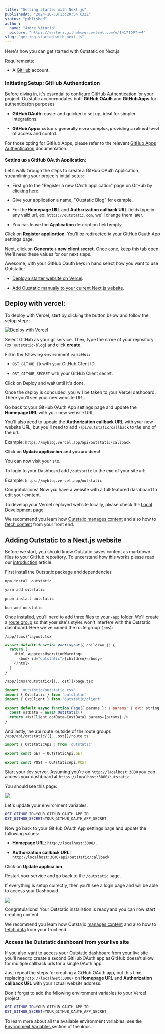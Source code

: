 ```yaml
---
title: "Getting started with Next.js"
publishedAt: "2024-10-30T13:20:54.632Z"
status: "published"
author:
  name: "Andre Vitorio"
  picture: "https://avatars.githubusercontent.com/u/1417109?v=4"
slug: "getting-started-with-next-js"
---
```


Here's how you can get started with Outstatic on Next.js.

Requirements:

- A [GitHub](https://github.com) account.

### **Initiating Setup: GitHub Authentication**

Before diving in, it's essential to configure GitHub Authentication for your project. Outstatic accommodates both **GitHub OAuth** and **GitHub Apps** for authentication purposes:

- **GitHub OAuth:** easier and quicker to set up, ideal for simpler integrations.

- **GitHub Apps:** setup is generally more complex, providing a refined level of access and control.

For those opting for GitHub Apps, please refer to the relevant [GitHub Apps Authentication](/github-apps-authentication) documentation.

#### Setting up a GitHub OAuth Application:

Let’s walk through the steps to create a GitHub OAuth Application, streamlining your project’s initial setup:

- First go to the "Register a new OAuth application" page on GitHub by [clicking here](https://github.com/settings/applications/new).

- Give your application a name, "Outstatic Blog" for example.

- For the **Homepage URL** and **Authorization callback URL** fields type in any valid url, ex: `https://outstatic.com`, we'll change them later.

- You can leave the **Application** description field empty.

Click on **Register application**. You'll be redirected to your GitHub Oauth App settings page.

Next, click on **Generate a new client secret**. Once done, keep this tab open. We'll need these values for our next steps.

Awesome, with your GitHub Oauth keys in hand select how you want to use Outstatic:

- [Deploy a starter website on Vercel](#deploy-with-vercel).

- [Add Outstatic manually to your current Next.js website](#adding-outstatic-to-a-nextjs-website).

## Deploy with vercel:

To deploy with Vercel, start by clicking the button below and follow the setup steps:

[![Deploy with Vercel](https://vercel.com/button)](https://vercel.com/new/clone?repository-url=https://github.com/avitorio/outstatic/tree/main/examples/basic-blog&env=OST_GITHUB_ID,OST_GITHUB_SECRET&project-name=outstatic-blog&repo-name=outstatic-basic-blog&demo-title=Outstatic%20Basic%20Blog%20Demo&demo-description=A%20statically%20generated%20blog%20example%20using%20Outstatic&demo-url=https://outstatic-dev-blog.vercel.app/&demo-image=https://outstatic.com/images/outstatic-demo.png&envDescription=API%20Keys%20needed%20for%20installation&envLink=https://outstatic.com/docs/environment-variables)

Select GitHub as your git service. Then, type the name of your repository (ex: `outstatic-blog`) and click **create**.

Fill in the following environment variables:

- `OST_GITHUB_ID` with your GitHub Client ID.

- `OST_GITHUB_SECRET` with your GitHub Client secret.

Click on Deploy and wait until it's done.

Once the deploy is concluded, you will be taken to your Vercel dashboard. There you'll see your new website URL.

Go back to your GitHub OAuth App settings page and update the **Homepage URL** with your new website URL.

You'll also need to update the **Authorization callback URL** with your new website URL, but you'll need to add `/api/outstatic/callback` to the end of the url.

Example: `https://myblog.vercel.app/api/outstatic/callback`

Click on **Update application** and you are done!

You can now visit your site.

To login to your Dashboard add `/outstatic` to the end of your site url:

Example: `https://myblog.vercel.app/outstatic`

Congratulations! Now you have a website with a full-featured dashboard to edit your content.

To develop your Vercel deployed website locally, please check the [Local Development](/local-development) page.

We recommend you learn how [Outstatic manages content](/introduction) and also how to [fetch content](/fetching-data) from your front end.

## Adding Outstatic to a Next.js website

Before we start, you should know Outstatic saves content as markdown files to your GitHub repository. To understand how this works please read our [introduction](https://outstatic.com/introduction) article.

First install the Outstatic package and dependencies:

```bash
npm install outstatic
```

```bash
yarn add outstatic
```

```bash
pnpm install outstatic
```

```bash
bun add outstatic
```

Once installed, you'll need to add three files to your `/app` folder. We'll create a [route group](https://nextjs.org/docs/app/building-your-application/routing/route-groups) so that your site's styles won't interfere with the Outstatic dashboard. Here we've named the route group `(cms)`:

`/app/(cms)/layout.tsx`

```javascript
export default function RootLayout({ children }) {
  return (
    <html suppressHydrationWarning>
      <body id="outstatic">{children}</body>
    </html>
  )
}
```

`/app/(cms)/outstatic/[[...ost]]/page.tsx`

```javascript
import 'outstatic/outstatic.css'
import { Outstatic } from 'outstatic'
import { OstClient } from 'outstatic/client'

export default async function Page({ params }: { params: { ost: string[] } }) {
  const ostData = await Outstatic()
  return <OstClient ostData={ostData} params={params} />
}
```

And lastly, the api route (outside of the route group): `/app/api/outstatic/[[...ost]]/route.ts`

```javascript
import { OutstaticApi } from 'outstatic'

export const GET = OutstaticApi.GET

export const POST = OutstaticApi.POST
```

Start your dev server. Assuming you're on `http://localhost:3000` you can access your dashboard at `https://localhost:3000/outstatic`.

You should see this page:

![](/docs/images/missing-env-vars-gzNz.webp)

Let's update your environment variables.

```bash
OST_GITHUB_ID=YOUR_GITHUB_OAUTH_APP_ID
OST_GITHUB_SECRET=YOUR_GITHUB_OAUTH_APP_SECRET
```

Now go back to your GitHub OAuth App settings page and update the following values:

- **Homepage URL**: `http://localhost:3000/`.

- **Authorization callback URL:** `http://localhost:3000/api/outstatic/callback`

Click on **Update application**.

Restart your service and go back to the `/outstatic` page.

If everything is setup correctly, then you'll see a login page and will be able to access your Dashboard.

![](/docs/images/outstatic-login-screen-I4Mz.png)

Congratulations! Your Outstatic installation is ready and you can now start creating content.

We recommend you learn how Outstatic [manages content](/introduction) and also how to [fetch data](/fetching-data) from your front end.

### Access the Outstatic dashboard from your live site

If you also want to access your Outstatic dashboard from your live site you'll need to create a second GitHub OAuth app as GitHub doesn't allow for multiple callback urls for a single OAuth app.

Just repeat the steps for creating a GitHub OAuth app, but this time, replacing `http://localhost:3000/` on **Homepage URL** and **Authorization callback URL** with your actual website address.

Don't forget to add the following environment variables to your Vercel project:

```bash
OST_GITHUB_ID=YOUR_GITHUB_OAUTH_APP_ID
OST_GITHUB_SECRET=YOUR_GITHUB_OAUTH_APP_SECRET
```

To learn more about all the available environment variables, see the [Environment Variables ](https://outstatic.com/environment-variables)section of the docs.
